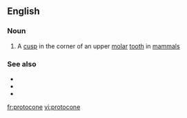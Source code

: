 ==English==

===Noun===
{{wikipedia}}
{{en-noun}}

# {{label|en|anatomy}} A [[cusp]] in the corner of an upper [[molar]] [[tooth]] in [[mammal]]s

===See also===
* {{l|en|metacone}}
* {{l|en|paracone}}
* {{l|en|hypocone}}

[[fr:protocone]]
[[vi:protocone]]